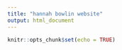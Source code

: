 ```yaml
---
title: "hannah bowlin website"
output: html_document
---
```


```r
knitr::opts_chunk$set(echo = TRUE)
```
